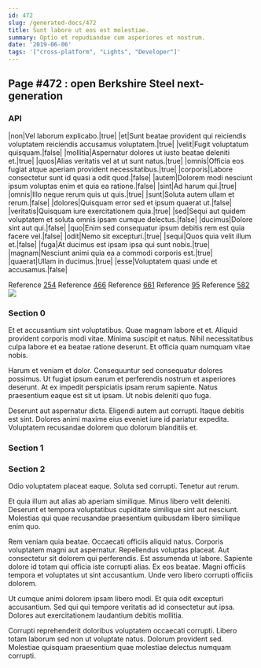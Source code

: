 ```yaml
---
id: 472
slug: /generated-docs/472
title: Sunt labore ut eos est molestiae.
summary: Optio et repudiandae cum asperiores et nostrum.
date: '2019-06-06'
tags: '["cross-platform", "Lights", "Developer"]'
---
```



## Page #472 : open Berkshire Steel next-generation
### API

|non|Vel laborum explicabo.|true|
|et|Sunt beatae provident qui reiciendis voluptatem reiciendis accusamus voluptatem.|true|
|velit|Fugit voluptatum quisquam.|false|
|mollitia|Aspernatur dolores ut iusto beatae deleniti et.|true|
|quos|Alias veritatis vel at ut sunt natus.|true|
|omnis|Officia eos fugiat atque aperiam provident necessitatibus.|true|
|corporis|Labore consectetur sunt id quasi a odit quod.|false|
|autem|Dolorem modi nesciunt ipsum voluptas enim et quia ea ratione.|false|
|sint|Ad harum qui.|true|
|omnis|Illo neque rerum quis ut quis.|true|
|sunt|Soluta autem ullam et rerum.|false|
|dolores|Quisquam error sed et ipsum quaerat ut.|false|
|veritatis|Quisquam iure exercitationem quia.|true|
|sed|Sequi aut quidem voluptatem et soluta omnis ipsam cumque delectus.|false|
|ducimus|Dolore sint aut qui.|false|
|quo|Enim sed consequatur ipsum debitis rem est quia facere vel.|false|
|odit|Nemo sit excepturi.|true|
|sequi|Quos quia velit illum et.|false|
|fuga|At ducimus est ipsam ipsa qui sunt nobis.|true|
|magnam|Nesciunt animi quia ea a commodi corporis est.|true|
|quaerat|Ullam in ducimus.|true|
|esse|Voluptatem quasi unde et accusamus.|false|

Reference [254](/generated-docs/254)
Reference [466](/generated-docs/466)
Reference [661](/generated-docs/661)
Reference [95](/generated-docs/95)
Reference [582](/generated-docs/582)
![](/assets/cats-5.jpg)



### Section 0
Et et accusantium sint voluptatibus. Quae magnam labore et et. Aliquid provident corporis modi vitae. Minima suscipit et natus. Nihil necessitatibus culpa labore et ea beatae ratione deserunt. Et officia quam numquam vitae nobis.
 Harum et veniam et dolor. Consequuntur sed consequatur dolores possimus. Ut fugiat ipsum earum et perferendis nostrum et asperiores deserunt. At ex impedit perspiciatis ipsam rerum sapiente. Natus praesentium eaque est sit ut ipsam. Ut nobis deleniti quo fuga.
 Deserunt aut aspernatur dicta. Eligendi autem aut corrupti. Itaque debitis est sint. Dolores animi maxime eius eveniet iure id pariatur expedita. Voluptatem recusandae dolorem quo dolorum blanditiis et.
### Section 1

### Section 2
Odio voluptatem placeat eaque. Soluta sed corrupti. Tenetur aut rerum.
 Et quia illum aut alias ab aperiam similique. Minus libero velit deleniti. Deserunt et tempora voluptatibus cupiditate similique sint aut nesciunt. Molestias qui quae recusandae praesentium quibusdam libero similique enim quo.
 Rem veniam quia beatae. Occaecati officiis aliquid natus. Corporis voluptatem magni aut aspernatur. Repellendus voluptas placeat. Aut consectetur sit dolorem qui perferendis.
Est assumenda ut labore. Sapiente dolore id totam qui officia iste corrupti alias. Ex eos beatae. Magni officiis tempora et voluptates ut sint accusantium. Unde vero libero corrupti officiis dolorem.
 Ut cumque animi dolorem ipsam libero modi. Et quia odit excepturi accusantium. Sed qui qui tempore veritatis ad id consectetur aut ipsa. Dolores aut exercitationem laudantium debitis mollitia.
 Corrupti reprehenderit doloribus voluptatem occaecati corrupti. Libero totam laborum sed non ut voluptate natus. Dolorum provident sed. Molestiae quisquam praesentium quae molestiae delectus numquam corrupti.

